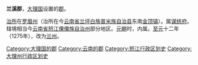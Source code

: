 '''兰溪郡'''，[[大理国|大理国]]设置的[[郡|郡]]。

[[治所|治所]]在[[罗眉州|罗眉州]]（治所在今[[云南省|云南省]][[兰坪白族普米族自治县|兰坪白族普米族自治县]]东南[[金顶镇|金顶镇]]）。属[[谋统府|谋统府]]。辖境相当今[[云南省|云南省]][[怒江傈僳族自治州|怒江傈僳族自治州]]部分地区。[[元朝|元朝]]时，内属。[[至元_(忽必烈)|至元]]十二年（1275年），改为[[兰州_(元朝)|兰州]]。

{{大理国行政区划小作品}}
{{DEFAULTSORT:L}}
[[Category:大理国的郡|Category:大理国的郡]]
[[Category:云南的郡|Category:云南的郡]]
[[Category:怒江行政区划史|Category:怒江行政区划史]]
[[Category:大理州行政区划史|Category:大理州行政区划史]]